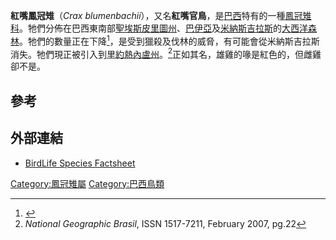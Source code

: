 {{Speciesbox
| name = 紅嘴鳳冠雉
| status = EN
| status_ref = <ref name=iucn>{{IUCN2008|assessors=Birdlife International|year=2008|title=Crax blumenbachii|id=141187|downloaded=2009-04-24}}</ref>
| image = Crax_blumenbachii_(male).jpg
| image_width = 250px
| genus = Crax
| species = blumenbachii
| authority = [[Johann_Baptist_von_Spix|Spix]]，1825
}}

'''紅嘴鳳冠雉'''（''Crax blumenbachii''），又名'''紅嘴官鳥'''，是[[巴西|巴西]]特有的一種[[鳳冠雉科|鳳冠雉科]]。牠們分佈在巴西東南部[[聖埃斯皮里圖州|聖埃斯皮里圖州]]、[[巴伊亞|巴伊亞]]及[[米納斯吉拉斯|米納斯吉拉斯]]的[[大西洋森林|大西洋森林]]。牠們的數量正在下降<ref>{{Cite web|url=http://www.ib.usp.br/~lfsilveira/bulmenbachi.pdf|title=Plano de Ação para a Conservação do Mutum-do-sudeste ''Crax blumenbachii''|author=IBAMA|accessdate=2008-10-02}}{{dead link|date=2018年1月 |bot=InternetArchiveBot |fix-attempted=yes }}</ref>，是受到獵殺及伐林的威脅，有可能會從米納斯吉拉斯消失。牠們現正被引入到[[里約熱內盧州|里約熱內盧州]]。<ref>''National Geographic Brasil'', ISSN 1517-7211, February 2007, pg.22</ref>正如其名，雄雞的喙是紅色的，但雌雞卻不是。

== 參考 ==
{{Reflist}}

== 外部連結 ==
* [http://www.birdlife.org/datazone/species/index.html?action=SpcHTMDetails.asp&sid=109&m=0 BirdLife Species Factsheet] {{Wayback|url=http://www.birdlife.org/datazone/species/index.html?action=SpcHTMDetails.asp&sid=109&m=0 |date=20090102193142 }}
{{Taxonbar|from=Q685738}}

[[Category:鳳冠雉屬|Category:鳳冠雉屬]]
[[Category:巴西鳥類|Category:巴西鳥類]]